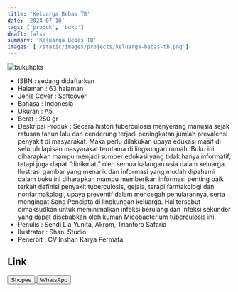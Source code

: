 ```yaml
---
title: 'Keluarga Bebas TB'
date: '2024-07-10'
tags: ['produk', 'buku']
draft: false
summary: 'Keluarga Bebas TB'
images: ['/static/images/projects/keluarga-bebas-tb.png']
---
```


![bukuhpks](/static/images/projects/keluarga-bebas-tb.png)

- ISBN : sedang didaftarkan
- Halaman : 63 halaman
- Jenis Cover : Softcover
- Bahasa : Indonesia
- Ukuran : A5
- Berat : 250 gr
- Deskripsi Produk : Secara histori tuberculosis menyerang manusia sejak ratusan tahun lalu dan cenderung terjadi peningkatan jumlah prevalensi penyakit di masyarakat. Maka perlu dilakukan upaya edukasi masif di seluruh lapisan masyarakat terutama di lingkungan rumah. Buku ini diharapkan mampu menjadi sumber edukasi yang tidak hanya informatif, tetapi juga dapat “dinikmati” oleh semua kalangan usia dalam keluarga. Ilustrasi gambar yang menarik dan informasi yang mudah dipahami dalam buku ini diharapkan mampu memberikan informasi penting baik terkait definisi penyakit tuberculosis, gejala, terapi farmakologi dan nonfarmakologi, upaya preventif dalam mencegah penularannya, serta mengingat Sang Pencipta di lingkungan keluarga. Hal tersebut dimaksudkan untuk meminimalkan infeksi berulang dan infeksi sekunder yang dapat disebabkan oleh kuman Micobacterium tuberculosis ini.
- Penulis : Sendi Lia Yunita, Akrom, Triantoro Safaria
- Ilustrator : Shani Studio
- Penerbit : CV Inshan Karya Permata

## Link

<div>
<a
  href="https://shopee.co.id/product/826142690/27354916486/"
  target="_blank"
>
  <button className="btn-shopee">Shopee</button>
</a>

  <a href="https://wa.me/6281567891021" target="_blank">
    <button className="btn-wa">WhatsApp</button>
  </a>
</div>

